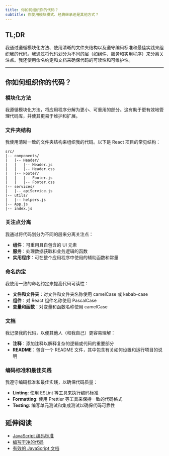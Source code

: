 ```yaml
---
title: 你如何组织你的代码？
subtitle: 你使用模块模式、经典继承还是其他方式？
---
```


## TL;DR

我通过遵循模块化方法、使用清晰的文件夹结构以及遵守编码标准和最佳实践来组织我的代码。我通过将代码划分为不同的层（如组件、服务和实用程序）来分离关注点。我还使用命名约定和文档来确保代码的可读性和可维护性。

***

## 你如何组织你的代码？

### 模块化方法

我遵循模块化方法，将应用程序分解为更小、可重用的部分。这有助于更有效地管理代码库，并使其更易于维护和扩展。

### 文件夹结构

我使用清晰一致的文件夹结构来组织我的代码。以下是 React 项目的常见结构：

```
src/
|-- components/
|   |-- Header/
|   |   |-- Header.js
|   |   |-- Header.css
|   |-- Footer/
|   |   |-- Footer.js
|   |   |-- Footer.css
|-- services/
|   |-- apiService.js
|-- utils/
|   |-- helpers.js
|-- App.js
|-- index.js
```

### 关注点分离

我通过将代码划分为不同的层来分离关注点：

* **组件**：可重用且自包含的 UI 元素
* **服务**：处理数据获取和业务逻辑的函数
* **实用程序**：可在整个应用程序中使用的辅助函数和常量

### 命名约定

我使用一致的命名约定来提高代码可读性：

* **文件和文件夹**：对文件和文件夹名称使用 camelCase 或 kebab-case
* **组件**：对 React 组件名称使用 PascalCase
* **变量和函数**：对变量和函数名称使用 camelCase

### 文档

我记录我的代码，以便其他人（和我自己）更容易理解：

* **注释**：添加注释以解释复杂的逻辑或代码的重要部分
* **README**：包含一个 README 文件，其中包含有关如何设置和运行项目的说明

### 编码标准和最佳实践

我遵守编码标准和最佳实践，以确保代码质量：

* **Linting**: 使用 ESLint 等工具来执行编码标准
* **Formatting**: 使用 Prettier 等工具来保持一致的代码格式
* **Testing**: 编写单元测试和集成测试以确保代码可靠性

## 延伸阅读

* [JavaScript 编码标准](https://github.com/airbnb/javascript)
* [编写干净的代码](https://www.freecodecamp.org/news/writing-clean-code-6a8e2889b9f8/)
* [有效的 JavaScript 文档](https://jsdoc.app/)
